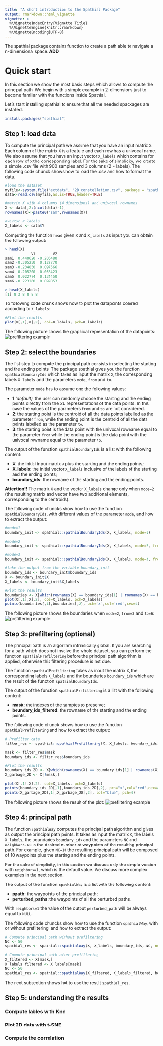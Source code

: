 ```yaml
---
title: "A short introduction to the Spathial Package"
output: rmarkdown::html_vignette
vignette: >
  %\VignetteIndexEntry{Vignette Title}
  %\VignetteEngine{knitr::rmarkdown}
  %\VignetteEncoding{UTF-8}
---
```

The spathial package contains function to create a path able to navigate a n-dimensional space. __ADD__

# Quick start
In this section we show the most basic steps which allows to compute the principal path. We begin with a simple example in 2-dimensions just to become familiar with the functions inside Spathial. 

Let's start installing spathial to ensure that all the needed spackages are installed.

```r
install.packages("spathial")
```

## Step 1: load data
To compute the principal path we assume that you have an input matrix ```X```. Each column of the matrix ```X``` is a feature and each row has a univocal name. We also assume that you have an input vector ```X_labels``` which contains for each row of ```X``` the corresponding label. For the sake of simplicity, we create a simple .csv file with 900 samples and 3 columns (2 + labels). The following code chunck shows how to load the .csv and how to format the data.

```r
#load the dataset
myfile<-system.file("extdata", "2D_constellation.csv", package = "spathial")
data<-read.csv(myfile,as.is=TRUE,header=TRUE)

#matrix X with 4 columns (4 dimensions) and univocal rownames
X <- data[,2:(ncol(data)-1)]
rownames(X)<-paste0("sam",rownames(X))

#vector X_labels
X_labels <- data$Y
```

Computing the function ```head``` given ```X``` and ```X_labels``` as input you can obtain the following output:

```r
> head(X)
            V1        V2
sam1  0.440620 -0.206480
sam2 -0.305250  0.122770
sam3 -0.234850  0.097566
sam4  0.205200 -0.058423
sam5  0.022774  0.134450
sam6 -0.223260  0.092053

> head(X_labels)
[1] 8 3 8 8 8 8
```

To following code chunk shows how to plot the datapoints colored according to ```X_labels```:

```r
#Plot the results
plot(X[,1],X[,2], col=X_labels, pch=X_labels)
```

The following picture shows the graphical representation of the datapoints:
![prefiltering example](figures/constellation/datapoints.png)

## Step 2: select the boundaries
The fist step to compute the principal path consists in selecting the starting and the ending points. The package spathial gives you the function ```spathialBoundaryIds``` which takes as input the matrix ```X```, the corresponding labels ```X_labels``` and the parameters ```mode```, ```from``` and ```to```.

The parameter ```mode``` has to assume one the following values:

* __1__ _(default)_: the user can randomly choose the starting and the ending points directly from the 2D representations of the data points. In this case the values of the parameters ```from``` and ```to``` are not considered.
* __2__: the starting point is the centroid of all the data points labelled as the parameter ```from```, while the ending point is the centroid of all the data points labelled as the parameter ```to```.
* __3__: the starting point is the data point with the univocal rowname equal to the parameter ```from``` while the ending point is the data point with the univocal rowname equal to the parameter ```to```.

The output of the function ```spathialBoundaryIds``` is a list with the following content:

* __X__: the initial input matrix ```X``` plus the starting and the ending points;   
* __X_labels__: the initial vector ```X_labels``` inclusive of the labels of the starting and the ending points; 
* __boundary_ids__: the rowname of the starting and the ending points.

__Attention!!__ The matrix ```X``` and the vector ```X_labels``` change only when ```mode=2``` (the resulting matrix and vector have two additional elements, corresponding to the centroids).

The following code chuncks show how to use the function ```spathialBoundaryIds```, with different values of the parameter ```mode```, and how to extract the output:

```r
#mode=1
boundary_init <- spathial::spathialBoundaryIds(X, X_labels, mode=1)
```

```r
#mode=2
boundary_init <- spathial::spathialBoundaryIds(X, X_labels, mode=2, from=3, to=6)
```

```r
#mode=3
boundary_init <- spathial::spathialBoundaryIds(X, X_labels, mode=3, from="sam123", to="sam456")
```

```r
#take the output from the variable boundary_init
boundary_ids <- boundary_init$boundary_ids
X <- boundary_init$X
X_labels <- boundary_init$X_labels
```

```r
#Plot the results
boundaries <- X[which(rownames(X) == boundary_ids[1] | rownames(X) == boundary_ids[2]),]
plot(X[,1],X[,2], col=X_labels, pch=X_labels)
points(boundaries[,1],boundaries[,2], pch="x",col="red",cex=4)
```

The following picture shows the boundaries when ```mode=2```, ```from=3``` and ```to=6```:
![prefiltering example](figures/constellation/boundaries.png)

## Step 3: prefiltering (optional)
The principal path is an algorithm intrinsically global. If you are searching for a path which does not involve the whole dataset, you can perform the function ```spathialPrefiltering```  before the principal path algorithm is applied, otherwise this filtering procedure is not due.

The function ```spathialPrefiltering``` takes as input the matrix ```X```, the corresponding labels ```X_labels``` and the boundaries ```boundary_ids``` which are the result of the function ```spathialBoundaryIds```.

The output of the function ```spathialPrefiltering``` is a list with the following content:

* __mask__: the indexes of the samples to preserve;   
* __boundary_ids_filtered__: the rowname of the starting and the ending points.

The following code chunck shows how to use the function ```spathialPrefiltering``` and how to extract the output:

```r
# Prefilter data
filter_res <- spathial::spathialPrefiltering(X, X_labels, boundary_ids)

mask <- filter_res$mask
boundary_ids <- filter_res$boundary_ids

#Plot the results
boundary_ids_2D <- X[which(rownames(X) == boundary_ids[1] | rownames(X) == boundary_ids[2]),]
X_garbage_2D <- X[!mask,]

plot(X[,1],X[,2], col=X_labels, pch=X_labels)
points(boundary_ids_2D[,1],boundary_ids_2D[,2], pch="x",col="red",cex=4)
points(X_garbage_2D[,1],X_garbage_2D[,2], col="blue", pch=4)
```

The following picture shows the result of the plot:
![prefiltering example](figures/constellation/prefiltering.png)

## Step 4: principal path
The function ```spathialWay``` computes the principal path algorithm and gives as output the principal path points. It takes as input the matrix ```X```, the labels ```X_labels```, the boundaries ```boundary_ids``` and the parameters ```NC``` and ```neighbors```. 
```NC``` is the desired number of waypoints of the resulting principal path. For example, given ```NC=10``` the resulting principal path will be composed of 10 waypoints plus the starting and the ending points. 

For the sake of simplicity, in this section we discuss only the simple version with ```neighbors=1```, which is the default value. We discuss more complex examples in the next section.

The output of the function ```spathialWay``` is a list with the following content:

* __ppath__: the waypoints of the principal path;   
* __perturbed_paths__: the waypoints of all the perturbed paths.

With ```neighbors=1``` the value of the output ```perturbed_path``` will be always equal to ```NULL```.

The following code chuncks show how to use the function ```spathialWay```, with or without prefiltering, and how to extract the output:

```r
# Compute principal path without prefiltering
NC <- 50
spathial_res <- spathial::spathialWay(X, X_labels, boundary_ids, NC, neighbors = 1)
```

```r
# Compute principal path after prefiltering
X_filtered <- X[mask,]
X_labels_filtered <- X_labels[mask]
NC <- 50
spathial_res <- spathial::spathialWay(X_filtered, X_labels_filtered, boundary_ids, NC, neighbors = 1)
```

The next subsection shows hot to use the result ```spathial_res```.

## Step 5: understanding the results

### Compute lables with Knn

### Plot 2D data with t-SNE

### Compute the correlation


